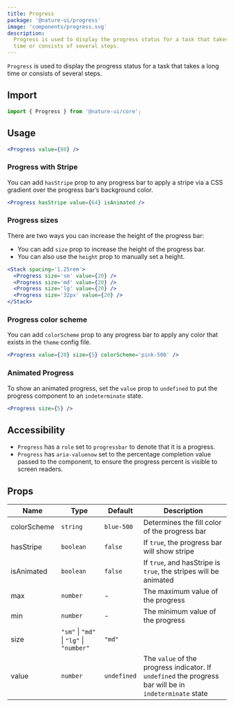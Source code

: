 ```yaml
---
title: Progress
package: '@nature-ui/progress'
image: 'components/progress.svg'
description:
  Progress is used to display the progress status for a task that takes a long
  time or consists of several steps.
---
```


`Progress` is used to display the progress status for a task that takes a long
time or consists of several steps.

## Import

```js
import { Progress } from '@nature-ui/core';
```

## Usage

```jsx
<Progress value={80} />
```

### Progress with Stripe

You can add `hasStripe` prop to any progress bar to apply a stripe via a CSS
gradient over the progress bar’s background color.

```jsx
<Progress hasStripe value={64} isAnimated />
```

### Progress sizes

There are two ways you can increase the height of the progress bar:

- You can add `size` prop to increase the height of the progress bar.
- You can also use the `height` prop to manually set a height.

```jsx
<Stack spacing='1.25rem'>
  <Progress size='sm' value={20} />
  <Progress size='md' value={20} />
  <Progress size='lg' value={20} />
  <Progress size='32px' value={20} />
</Stack>
```

### Progress color scheme

You can add `colorScheme` prop to any progress bar to apply any color that
exists in the `theme` config file.

```jsx
<Progress value={20} size={5} colorScheme='pink-500' />
```

### Animated Progress

To show an animated progress, set the `value` prop to `undefined` to put the
progress component to an `indeterminate` state.

```jsx
<Progress size={5} />
```

## Accessibility

- `Progress` has a `role` set to `progressbar` to denote that it is a progress.
- `Progress` has `aria-valuenow` set to the percentage completion value passed
  to the component, to ensure the progress percent is visible to screen readers.

## Props

| Name        | Type                                     | Default     | Description                                                                                             |
| ----------- | ---------------------------------------- | ----------- | ------------------------------------------------------------------------------------------------------- |
| colorScheme | `string`                                 | `blue-500`  | Determines the fill color of the progress bar                                                           |
| hasStripe   | `boolean`                                | `false`     | If `true`, the progress bar will show stripe                                                            |
| isAnimated  | `boolean`                                | `false`     | If `true`, and hasStripe is `true`, the stripes will be animated                                        |
| max         | `number`                                 | -           | The maximum value of the progress                                                                       |
| min         | `number`                                 | -           | The minimum value of the progress                                                                       |
| size        | `"sm"` \| `"md"` \| `"lg"` \| `"number"` | `"md"`      |                                                                                                         |
| value       | `number`                                 | `undefined` | The `value` of the progress indicator. If `undefined` the progress bar will be in `indeterminate` state |
